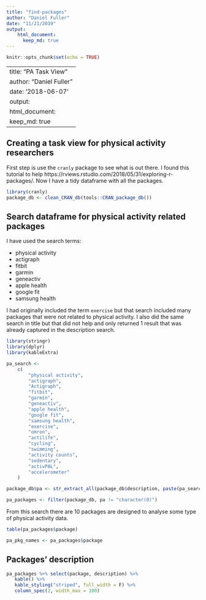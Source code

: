 ```yaml
---
title: "find-packages"
author: "Daniel Fuller"
date: "11/21/2019"
output:
    html_document:
      keep_md: true
---
```


```r
knitr::opts_chunk$set(echo = TRUE)
```


---
title: "PA Task View"
author: "Daniel Fuller"
date: '2018-06-07'
output:
      html_document:
        keep_md: true
---



## Creating a task view for physical activity researchers

First step is use the `cranly` package to see what is out there. I found this tutorial to help https://rviews.rstudio.com/2018/05/31/exploring-r-packages/. Now I have a tidy dataframe with all the packages. 




```r
library(cranly)
package_db <- clean_CRAN_db(tools::CRAN_package_db())
```

## Search dataframe for physical activity related packages

I have used the search terms:

- physical activity
- actigraph
- fitbit
- garmin
- geneactiv
- apple health
- google fit
- samsung health

I had originally included the term `exercise` but that search included many packages that were not related to physical activity. I also did the same search in title but that did not help and only returned 1 result that was already captured in the description search. 


```r
library(stringr)
library(dplyr)
library(kableExtra)
```

```r
pa_search <-
    c(
        "physical activity",
        "actigraph",
        "Actigraph",
        "fitbit",
        "garmin",
        "geneactiv",
        "apple health",
        "google fit",
        "samsung health",
        "exercise",
        "omron",
        "actilife",
        "cycling",
        "swimming",
        "activity counts",
        "sedentary",
        "activPAL",
        "accelerometer"
    )

package_db$pa <- str_extract_all(package_db$description, paste(pa_search, collapse = "|"))

pa_packages <- filter(package_db, pa != "character(0)")
```

From this search there are 10 packages are designed to analyse some type of physical activity data.


```r
table(pa_packages$package)
```


```r
pa_pkg_names <- pa_packages$package
```

## Packages' description

```r
pa_packages %>% select(package, description) %>%
   kable() %>%
   kable_styling("striped", full_width = F) %>% 
   column_spec(2, width_max = 100)
```

